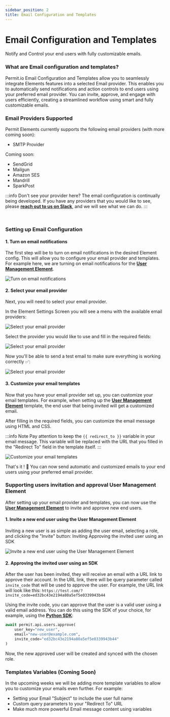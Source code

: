 ```yaml
---
sidebar_position: 2
title: Email Configuration and Templates
---
```



# Email Configuration and Templates

Notify and Control your end users with fully customizable emails.
<br />

### What are Email configuration and templates?

Permit.io Email Configuration and Templates allow you to seamlessly integrate Elements features into a selected Email provider.
This enables you to automatically send notifications and action controls to end users using your preferred email provider.
You can invite, approve, and engage with users efficiently, creating a streamlined workflow using smart and fully customizable emails.

### Email Providers Supported

Permit Elements currently supports the following email providers (with more coming soon):

<div className="list">
	<ul>
		<li>
			<span>SMTP Provider</span>
		</li>
	</ul>
</div>

Coming soon:

<div className="list">
	<ul>
		<li>
			<span>SendGrid</span>
		</li>
		<li>
			<span>Mailgun</span>
		</li>
		<li>
			<span>Amazon SES</span>
		</li>
		<li>
			<span>Mandrill</span>
		</li>
		<li>
			<span>SparkPost</span>
		</li>
	</ul>
</div>

:::info Don't see your provider here?
The email configuration is continually being developed. If you have any providers that you would like to see, please **[reach
out to us on Slack](https://io.permit.io/docs-to-slack)**, and we will see what we can do.
:::

<br />

### Setting up Email Configuration

#### 1. Turn on email notifications

The first step will be to turn on email notifications in the desired Element config.
This will allow you to configure your email provider and templates.
For example here, we are turning on email notifications for the **[User Management Element](/embeddable-uis/element/user-management)**.

![Turn on email notifications](/img/elements/emails/email-notification-toggle.png)

#### 2. Select your email provider

Next, you will need to select your email provider.

In the Element Settings Screen you will see a menu with the available email providers:

![Select your email provider](/img/elements/emails/elements-settings.png)

Select the provider you would like to use and fill in the required fields:

![Select your email provider](/img/elements/emails/email-providers.png)

Now you'll be able to send a test email to make sure everything is working correctly ✅:

![Select your email provider](/img/elements/emails/test-email.png)

#### 3. Customize your email templates

Now that you have your email provider set up, you can customize your email templates.
For example, when setting up the **[User Management Element](/embeddable-uis/element/user-management)** template, the end user that being invited will get a customized email.

After filling in the required fields, you can customize the email message using HTML and CSS.

:::info Note
Pay attention to keep the `{{ redirect_to }}` variable in your email message.
This variable will be replaced with the URL that you filled in the "Redirect To" field in the template itself.
:::

![Customize your email templates](/img/elements/emails/email-template-content.png)

That's it ! 👏 You can now send automatic and customized emails to your end users using your preferred email provider.

### Supporting users invitation and approval User Management Element

After setting up your email provider and templates, you can now use the **[User Management Element](/embeddable-uis/element/user-management)** to invite and approve new end users.

#### 1. Invite a new end user using the User Management Element

Inviting a new user is as simple as adding the user email, selecting a role, and clicking the "Invite" button:
Inviting Approving the invited user using an SDK

![Invite a new end user using the User Management Element](/img/elements/emails/invite-user.png)

#### 2. Approving the invited user using an SDK

After the user has been invited, they will receive an email with a URL link to approve their account.
In the URL link, there will be query parameter called `invite_code` that will be used to approve the user.
For example, the URL link will look like this:
`https://test.com/?invite_code=ed32bc43e2194a80a5ef5e0339943b44`

Using the invite code, you can approve that the user is a valid user using a valid email address.
You can do this using the SDK of your choice, for example, using the **[Python SDK](/sdk/python/quickstart-python)**:

```python
await permit.api.users.approve(
    user_key="new_user",
    email="new-user@example.com",
    invite_code="ed32bc43e2194a80a5ef5e0339943b44"
)
```

Now, the new approved user will be created and synced with the chosen role.

### Templates Variables (Coming Soon)

In the upcoming weeks we will be adding more template variables to allow you to customize your emails even further.
For example:

<div className="list">
	<ul>
		<li>
			<span>Setting your Email "Subject" to include the user full name </span>
		</li>
		<li>
			<span>Custom query parameters to your "Redirect To" URL</span>
		</li>
		<li>
			<span>Make much more powerful Email message content using variables</span>
		</li>
	</ul>
</div>

<br />
<EmailUpdatesBox />

<HelpSupportTile />

<!-- ### Easy to use

The UI elements can be easily embedded into any web application or website, making it simple for users to incorporate secure authentication and authorization capabilities into their own projects.

### Customizable

The UI elements can be customized to match the look and feel of the user's website or application.

### Secure

The UI elements use industry-standard protocols and techniques to ensure the security of user authentication and authorization processes.

![User Management Embeddable UI](/img/elements/generic/guide.png) -->
